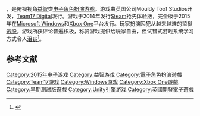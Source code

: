 {{NoteTA
| G1=Games
}}
{{Infobox video game
| title = 逃脱者
| english = The Escapists
| image =
| caption =
| developer = Mouldy Toof Studios
| publisher = [[Team17|Team17 Digital]]
| distributor =
| director =
| designer = 克里斯·戴维斯
| programmer =
| artist =
| writer =
| composer =
| series =
| engine = [[Multimedia_Fusion|Multimedia Fusion]]<small>（Win）</small><br/>[[Unity_(游戏引擎)|Unity]]<small>（XOne）</small>
| platforms = [[Microsoft_Windows|Microsoft Windows]]<br/>[[Xbox_One|Xbox One]]
| released = 2015年2月13日
| genre = [[益智游戏|益智]]、[[电子角色扮演游戏|角色扮演]]
| modes = [[单人电子游戏|单人]]
}}

{{vgname|逃脱者|en=The Escapists|或译“逃狱”等}}，是俯视视角[[益智游戏|益智]]类[[电子角色扮演游戏|电子角色扮演游戏]]。游戏由英国公司Mouldy Toof Studios开发，[[Team17|Team17 Digital]]发行。游戏于2014年发行[[Steam|Steam]]抢先体验版，完全版于2015年在[[Microsoft_Windows|Microsoft Windows]]和[[Xbox_One|Xbox One]]平台发行。玩家扮演囚犯从越来越难的监狱[[脱狱|逃脱]]。游戏所获评论普遍积极，称赞游戏提供给玩家自由，但试错式游戏系统学习方式令人[[沮丧|沮丧]]<ref name="GIRev">{{cite web| url=http://www.gameinformer.com/games/the_escapists/b/pc/archive/2015/02/13/the-escapists-review-game-informer.aspx| title=The Escapists| author=Kimberley Wallace| work=[[Game_Informer|Game Informer]]| date=2015-02-13| accessdate=2015-02-23| archive-url=https://web.archive.org/web/20150924181226/http://www.gameinformer.com/games/the_escapists/b/pc/archive/2015/02/13/the-escapists-review-game-informer.aspx| archive-date=2015-09-24| dead-url=yes}}</ref>。

== 参考文献 ==
{{Reflist}}

{{DEFAULTSORT:Escapists, The}}
[[Category:2015年电子游戏|Category:2015年电子游戏]]
[[Category:益智游戏|Category:益智游戏]]
[[Category:電子角色扮演遊戲|Category:電子角色扮演遊戲]]
[[Category:Team17游戏|Category:Team17游戏]]
[[Category:Windows游戏|Category:Windows游戏]]
[[Category:Xbox_One遊戲|Category:Xbox One遊戲]]
[[Category:早期測試版遊戲|Category:早期測試版遊戲]]
[[Category:Unity引擎游戏|Category:Unity引擎游戏]]
[[Category:英國開發電子遊戲|Category:英國開發電子遊戲]]
{{Puzzle-videogame-stub}}
{{Rpg-videogame-stub}}